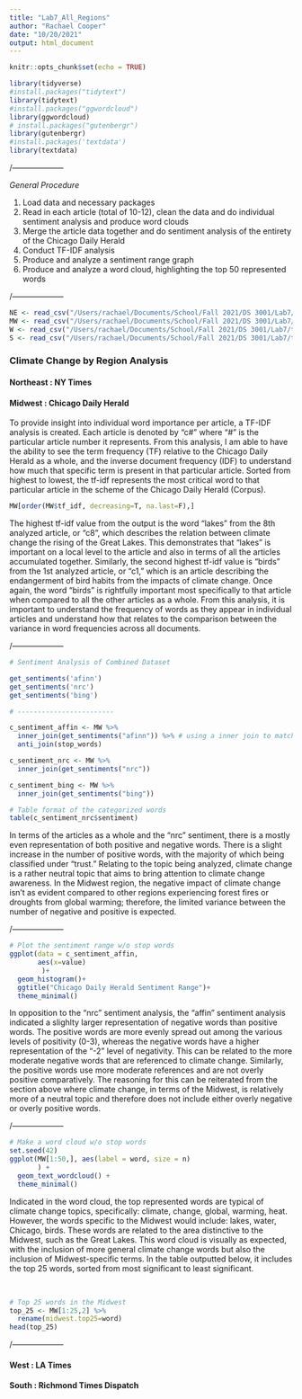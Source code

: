 ```yaml
---
title: "Lab7_All_Regions"
author: "Rachael Cooper"
date: "10/20/2021"
output: html_document
---
```


```r
knitr::opts_chunk$set(echo = TRUE)
```
```r
library(tidyverse)
#install.packages("tidytext")
library(tidytext)
#install.packages("ggwordcloud")
library(ggwordcloud)
# install.packages("gutenbergr") 
library(gutenbergr)
#install.packages('textdata')
library(textdata)
```
/--------------------

*General Procedure*

1. Load data and necessary packages
2. Read in each article (total of 10-12), clean the data and do individual sentiment analysis and produce word clouds
3. Merge the article data together and do sentiment analysis of the entirety of the Chicago Daily Herald
4. Conduct TF-IDF analysis
5. Produce and analyze a sentiment range graph
6. Produce and analyze a word cloud, highlighting the top 50 represented words

/--------------------

```r
NE <- read_csv("/Users/rachael/Documents/School/Fall 2021/DS 3001/Lab7/textmining-main/article_words_NE.csv")
MW <- read_csv("/Users/rachael/Documents/School/Fall 2021/DS 3001/Lab7/textmining-main/midwest.csv")
W <- read_csv("/Users/rachael/Documents/School/Fall 2021/DS 3001/Lab7/textmining-main/west.csv")
S <- read_csv("/Users/rachael/Documents/School/Fall 2021/DS 3001/Lab7/textmining-main/south_words.csv")
```

### Climate Change by Region Analysis

#### Northeast : NY Times


#### Midwest : Chicago Daily Herald

To provide insight into individual word importance per article, a TF-IDF analysis is created. Each article is denoted by "c#" where "#" is the particular article number it represents. From this analysis, I am able to have the ability to see the term frequency (TF) relative to the Chicago Daily Herald as a whole, and the inverse document frequency (IDF) to understand how much that specific term is present in that particular article. Sorted from highest to lowest, the tf-idf represents the most critical word to that particular article in the scheme of the Chicago Daily Herald (Corpus).

```r
MW[order(MW$tf_idf, decreasing=T, na.last=F),]
```
The highest tf-idf value from the output is the word "lakes" from the 8th analyzed article, or "c8", which describes the relation between climate change the rising of the Great Lakes. This demonstrates that "lakes" is important on a local level to the article and also in terms of all the articles accumulated together. Similarly, the second highest tf-idf value is "birds" from the 1st analyzed article, or "c1," which is an article describing the endangerment of bird habits from the impacts of climate change. Once again, the word "birds" is rightfully important most specifically to that article when compared to all the other articles as a whole. From this analysis, it is important to understand the frequency of words as they appear in individual articles and understand how that relates to the comparison between the variance in word frequencies across all documents.

/--------------------

```r
# Sentiment Analysis of Combined Dataset

get_sentiments('afinn')
get_sentiments('nrc')
get_sentiments('bing')

# ------------------------

c_sentiment_affin <- MW %>%
  inner_join(get_sentiments("afinn")) %>% # using a inner join to match words and add the sentiment variable
  anti_join(stop_words)

c_sentiment_nrc <- MW %>%
  inner_join(get_sentiments("nrc"))

c_sentiment_bing <- MW %>%
  inner_join(get_sentiments("bing"))

```

```r
# Table format of the categorized words
table(c_sentiment_nrc$sentiment)
```

In terms of the articles as a whole and the "nrc" sentiment, there is a mostly even representation of both positive and negative words. There is a slight increase in the number of positive words, with the majority of which being classified under "trust." Relating to the topic being analyzed, climate change is a rather neutral topic that aims to bring attention to climate change awareness. In the Midwest region, the negative impact of climate change isn't as evident compared to other regions experiencing forest fires or droughts from global warming; therefore, the limited variance between the number of negative and positive is expected.

/--------------------

```r
# Plot the sentiment range w/o stop words
ggplot(data = c_sentiment_affin, 
       aes(x=value)
        )+
  geom_histogram()+
  ggtitle("Chicago Daily Herald Sentiment Range")+
  theme_minimal()
```


In opposition to the "nrc" sentiment analysis, the "affin" sentiment analysis indicated a slighlty larger representation of negative words than positive words. The positive words are more evenly spread out among the various levels of positivity (0-3), whereas the negative words have a higher representation of the "-2" level of negativity. This can be related to the more moderate negative words that are referenced to climate change. Similarly, the positive words use more moderate references and are not overly positive comparatively. The reasoning for this can be reiterated from the section above where climate change, in terms of the Midwest, is relatively more of a neutral topic and therefore does not include either overly negative or overly positive words.

/--------------------

```r
# Make a word cloud w/o stop words
set.seed(42)
ggplot(MW[1:50,], aes(label = word, size = n)
       ) +
  geom_text_wordcloud() +
  theme_minimal()
```

Indicated in the word cloud, the top represented words are typical of climate change topics, specifically: climate, change, global, warming, heat. However, the words specific to the Midwest would include: lakes, water, Chicago, birds. These words are related to the area distinctive to the Midwest, such as the Great Lakes. This word cloud is visually as expected, with the inclusion of more general climate change words but also the inclusion of Midwest-specific terms.
In the table outputted below, it includes the top 25 words, sorted from most significant to least significant.

<br/>

```r
# Top 25 words in the Midwest
top_25 <- MW[1:25,2] %>%
  rename(midwest.top25=word)
head(top_25)
```

/--------------------

#### West : LA Times


#### South : Richmond Times Dispatch



